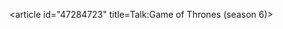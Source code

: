 <article id="47284723" title=Talk:Game of Thrones (season 6)>
	<talkpage id="47284723" title="Talk:Game of Thrones (season 6)">
{{WikiProject A Song of Ice and Fire|class=start|importance=high}}
{{WikiProject Television|class=start|importance=mid}}
	</talkpage>
</article>